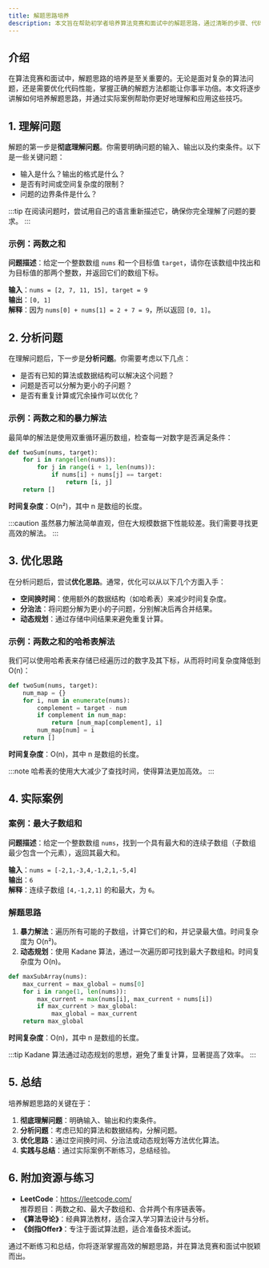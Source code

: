```yaml
---
title: 解题思路培养
description: 本文旨在帮助初学者培养算法竞赛和面试中的解题思路，通过清晰的步骤、代码示例和实际案例，掌握如何高效分析和解决问题。
---
```


## 介绍

在算法竞赛和面试中，解题思路的培养是至关重要的。无论是面对复杂的算法问题，还是需要优化代码性能，掌握正确的解题方法都能让你事半功倍。本文将逐步讲解如何培养解题思路，并通过实际案例帮助你更好地理解和应用这些技巧。

## 1. 理解问题

解题的第一步是**彻底理解问题**。你需要明确问题的输入、输出以及约束条件。以下是一些关键问题：

- 输入是什么？输出的格式是什么？
- 是否有时间或空间复杂度的限制？
- 问题的边界条件是什么？

:::tip
在阅读问题时，尝试用自己的语言重新描述它，确保你完全理解了问题的要求。
:::

### 示例：两数之和

**问题描述**：给定一个整数数组 `nums` 和一个目标值 `target`，请你在该数组中找出和为目标值的那两个整数，并返回它们的数组下标。

**输入**：`nums = [2, 7, 11, 15], target = 9`  
**输出**：`[0, 1]`  
**解释**：因为 `nums[0] + nums[1] = 2 + 7 = 9`，所以返回 `[0, 1]`。

## 2. 分析问题

在理解问题后，下一步是**分析问题**。你需要考虑以下几点：

- 是否有已知的算法或数据结构可以解决这个问题？
- 问题是否可以分解为更小的子问题？
- 是否有重复计算或冗余操作可以优化？

### 示例：两数之和的暴力解法

最简单的解法是使用双重循环遍历数组，检查每一对数字是否满足条件：

```python
def twoSum(nums, target):
    for i in range(len(nums)):
        for j in range(i + 1, len(nums)):
            if nums[i] + nums[j] == target:
                return [i, j]
    return []
```

**时间复杂度**：O(n²)，其中 n 是数组的长度。

:::caution
虽然暴力解法简单直观，但在大规模数据下性能较差。我们需要寻找更高效的解法。
:::

## 3. 优化思路

在分析问题后，尝试**优化思路**。通常，优化可以从以下几个方面入手：

- **空间换时间**：使用额外的数据结构（如哈希表）来减少时间复杂度。
- **分治法**：将问题分解为更小的子问题，分别解决后再合并结果。
- **动态规划**：通过存储中间结果来避免重复计算。

### 示例：两数之和的哈希表解法

我们可以使用哈希表来存储已经遍历过的数字及其下标，从而将时间复杂度降低到 O(n)：

```python
def twoSum(nums, target):
    num_map = {}
    for i, num in enumerate(nums):
        complement = target - num
        if complement in num_map:
            return [num_map[complement], i]
        num_map[num] = i
    return []
```

**时间复杂度**：O(n)，其中 n 是数组的长度。

:::note
哈希表的使用大大减少了查找时间，使得算法更加高效。
:::

## 4. 实际案例

### 案例：最大子数组和

**问题描述**：给定一个整数数组 `nums`，找到一个具有最大和的连续子数组（子数组最少包含一个元素），返回其最大和。

**输入**：`nums = [-2,1,-3,4,-1,2,1,-5,4]`  
**输出**：`6`  
**解释**：连续子数组 `[4,-1,2,1]` 的和最大，为 `6`。

### 解题思路

1. **暴力解法**：遍历所有可能的子数组，计算它们的和，并记录最大值。时间复杂度为 O(n²)。
2. **动态规划**：使用 Kadane 算法，通过一次遍历即可找到最大子数组和。时间复杂度为 O(n)。

```python
def maxSubArray(nums):
    max_current = max_global = nums[0]
    for i in range(1, len(nums)):
        max_current = max(nums[i], max_current + nums[i])
        if max_current > max_global:
            max_global = max_current
    return max_global
```

**时间复杂度**：O(n)，其中 n 是数组的长度。

:::tip
Kadane 算法通过动态规划的思想，避免了重复计算，显著提高了效率。
:::

## 5. 总结

培养解题思路的关键在于：

1. **彻底理解问题**：明确输入、输出和约束条件。
2. **分析问题**：考虑已知的算法和数据结构，分解问题。
3. **优化思路**：通过空间换时间、分治法或动态规划等方法优化算法。
4. **实践与总结**：通过实际案例不断练习，总结经验。

## 6. 附加资源与练习

- **LeetCode**：https://leetcode.com/  
  推荐题目：两数之和、最大子数组和、合并两个有序链表等。
- **《算法导论》**：经典算法教材，适合深入学习算法设计与分析。
- **《剑指Offer》**：专注于面试算法题，适合准备技术面试。

通过不断练习和总结，你将逐渐掌握高效的解题思路，并在算法竞赛和面试中脱颖而出。